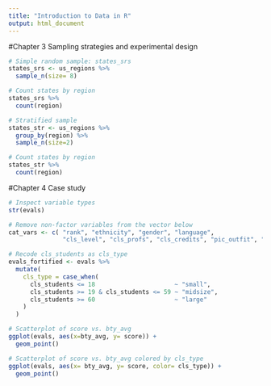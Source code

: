 ```yaml
---
title: "Introduction to Data in R"
output: html_document
---
```


#Chapter 3 Sampling strategies and experimental design 


```r
# Simple random sample: states_srs
states_srs <- us_regions %>%
  sample_n(size= 8)

# Count states by region
states_srs %>%
  count(region)
```


```r
# Stratified sample
states_str <- us_regions %>%
  group_by(region) %>%
  sample_n(size=2)

# Count states by region
states_str %>%
  count(region)
```


#Chapter 4 Case study

```r
# Inspect variable types
str(evals)

# Remove non-factor variables from the vector below
cat_vars <- c( "rank", "ethnicity", "gender", "language",
               "cls_level", "cls_profs", "cls_credits", "pic_outfit", "pic_color")
```


```r
# Recode cls_students as cls_type
evals_fortified <- evals %>%
  mutate(
    cls_type = case_when(
      cls_students <= 18                      ~ "small",
      cls_students >= 19 & cls_students <= 59 ~ "midsize",
      cls_students >= 60                      ~ "large"
    )
  )
```

```r
# Scatterplot of score vs. bty_avg
ggplot(evals, aes(x=bty_avg, y= score)) +
  geom_point()
```

```r
# Scatterplot of score vs. bty_avg colored by cls_type
ggplot(evals, aes(x= bty_avg, y= score, color= cls_type)) +
  geom_point()
```

